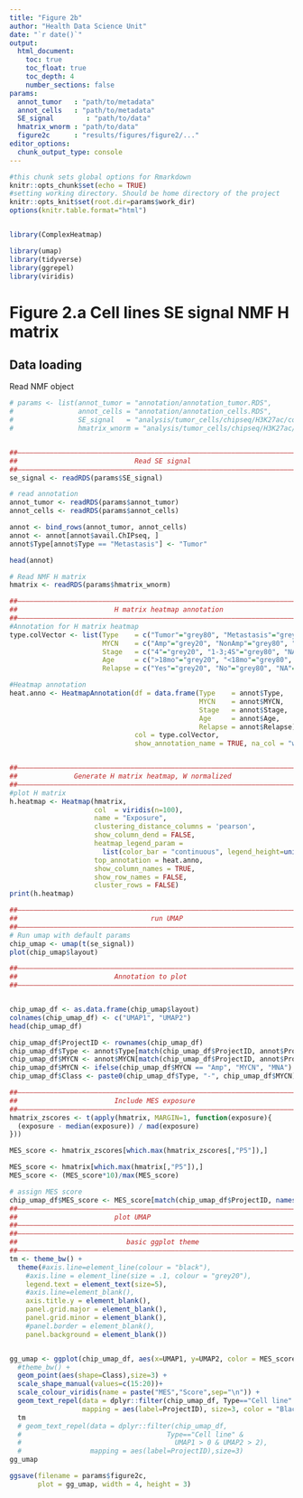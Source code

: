 ```yaml
---
title: "Figure 2b"
author: "Health Data Science Unit"
date: "`r date()`"
output: 
  html_document:
    toc: true
    toc_float: true
    toc_depth: 4
    number_sections: false
params:
  annot_tumor   : "path/to/metadata"
  annot_cells   : "path/to/metadata"
  SE_signal        : "path/to/data"
  hmatrix_wnorm : "path/to/data"
  figure2c      : "results/figures/figure2/..."
editor_options: 
  chunk_output_type: console
---
```



```r
#this chunk sets global options for Rmarkdown
knitr::opts_chunk$set(echo = TRUE)
#setting working directory. Should be home directory of the project
knitr::opts_knit$set(root.dir=params$work_dir)
options(knitr.table.format="html")


library(ComplexHeatmap)

library(umap)
library(tidyverse)
library(ggrepel)
library(viridis)


```

# Figure 2.a Cell lines SE signal NMF H matrix

## Data loading
  
Read NMF object
  
```r

# params <- list(annot_tumor = "annotation/annotation_tumor.RDS",
#                annot_cells = "annotation/annotation_cells.RDS",
#                SE_signal   = "analysis/tumor_cells/chipseq/H3K27ac/consensusSE/tumor_cells_H3K27ac_noH3K4me3_consensusSE_SignalScore.RDS",
#                hmatrix_wnorm = "analysis/tumor_cells/chipseq/H3K27ac/NMF/tumor_cells_consensusSE_K5_Hmatrix_wnorm.RDS")


##––––––––––––––––––––––––––––––––––––––––––––––––––––––––––––––––––––––––––––##
##                             Read SE signal                                 ##
##––––––––––––––––––––––––––––––––––––––––––––––––––––––––––––––––––––––––––––##
se_signal <- readRDS(params$SE_signal)

# read annotation 
annot_tumor <- readRDS(params$annot_tumor)
annot_cells <- readRDS(params$annot_cells)

annot <- bind_rows(annot_tumor, annot_cells)
annot <- annot[annot$avail.ChIPseq, ]
annot$Type[annot$Type == "Metastasis"] <- "Tumor"

head(annot)

# Read NMF H matrix
hmatrix <- readRDS(params$hmatrix_wnorm)

```

```r
##––––––––––––––––––––––––––––––––––––––––––––––––––––––––––––––––––––––––––––##
##                        H matrix heatmap annotation                         ##
##––––––––––––––––––––––––––––––––––––––––––––––––––––––––––––––––––––––––––––##
#Annotation for H matrix heatmap
type.colVector <- list(Type    = c("Tumor"="grey80", "Metastasis"="grey60", "Cell line"="grey20", "NA"="white"),
                       MYCN    = c("Amp"="grey20", "NonAmp"="grey80", "NA"="white"),
                       Stage   = c("4"="grey20", "1-3;4S"="grey80", "NA"="white"),
                       Age     = c(">18mo"="grey20", "<18mo"="grey80", "NA"="white"),
                       Relapse = c("Yes"="grey20", "No"="grey80", "NA"="grey100"))

#Heatmap annotation
heat.anno <- HeatmapAnnotation(df = data.frame(Type    = annot$Type,
                                               MYCN    = annot$MYCN,
                                               Stage   = annot$Stage,
                                               Age     = annot$Age,
                                               Relapse = annot$Relapse),
                               col = type.colVector,
                               show_annotation_name = TRUE, na_col = "white")


##––––––––––––––––––––––––––––––––––––––––––––––––––––––––––––––––––––––––––––##
##              Generate H matrix heatmap, W normalized                       ##
##––––––––––––––––––––––––––––––––––––––––––––––––––––––––––––––––––––––––––––##
#plot H matrix
h.heatmap <- Heatmap(hmatrix,
                     col  = viridis(n=100),
                     name = "Exposure",
                     clustering_distance_columns = 'pearson',
                     show_column_dend = FALSE,
                     heatmap_legend_param = 
                       list(color_bar = "continuous", legend_height=unit(2, "cm")),
                     top_annotation = heat.anno,
                     show_column_names = TRUE,
                     show_row_names = FALSE,
                     cluster_rows = FALSE)
print(h.heatmap)

```


```r


##––––––––––––––––––––––––––––––––––––––––––––––––––––––––––––––––––––––––––––##
##                                 run UMAP                                   ##
##––––––––––––––––––––––––––––––––––––––––––––––––––––––––––––––––––––––––––––##
# Run umap with default params
chip_umap <- umap(t(se_signal))
plot(chip_umap$layout)

##––––––––––––––––––––––––––––––––––––––––––––––––––––––––––––––––––––––––––––##
##                        Annotation to plot                                  ##
##––––––––––––––––––––––––––––––––––––––––––––––––––––––––––––––––––––––––––––##


chip_umap_df <- as.data.frame(chip_umap$layout)
colnames(chip_umap_df) <- c("UMAP1", "UMAP2")
head(chip_umap_df)

chip_umap_df$ProjectID <- rownames(chip_umap_df)
chip_umap_df$Type <- annot$Type[match(chip_umap_df$ProjectID, annot$ProjectID)]
chip_umap_df$MYCN <- annot$MYCN[match(chip_umap_df$ProjectID, annot$ProjectID)]
chip_umap_df$MYCN <- ifelse(chip_umap_df$MYCN == "Amp", "MYCN", "MNA")
chip_umap_df$Class <- paste0(chip_umap_df$Type, "-", chip_umap_df$MYCN)

##––––––––––––––––––––––––––––––––––––––––––––––––––––––––––––––––––––––––––––##
##                        Include MES exposure                                ##
##––––––––––––––––––––––––––––––––––––––––––––––––––––––––––––––––––––––––––––##
hmatrix_zscores <- t(apply(hmatrix, MARGIN=1, function(exposure){
  (exposure - median(exposure)) / mad(exposure)
}))

MES_score <- hmatrix_zscores[which.max(hmatrix_zscores[,"P5"]),]

MES_score <- hmatrix[which.max(hmatrix[,"P5"]),]
MES_score <- (MES_score*10)/max(MES_score)

# assign MES score
chip_umap_df$MES_score <- MES_score[match(chip_umap_df$ProjectID, names(MES_score))]
##––––––––––––––––––––––––––––––––––––––––––––––––––––––––––––––––––––––––––––##
##                        plot UMAP                                           ##
##––––––––––––––––––––––––––––––––––––––––––––––––––––––––––––––––––––––––––––##
##––––––––––––––––––––––––––––––––––––––––––––––––––––––––––––––––––––––––––––##
##                           basic ggplot theme                               ##
##––––––––––––––––––––––––––––––––––––––––––––––––––––––––––––––––––––––––––––##
tm <- theme_bw() +
  theme(#axis.line=element_line(colour = "black"),
    #axis.line = element_line(size = .1, colour = "grey20"),
    legend.text = element_text(size=5),
    #axis.line=element_blank(),
    axis.title.y = element_blank(),
    panel.grid.major = element_blank(),
    panel.grid.minor = element_blank(),
    #panel.border = element_blank(),
    panel.background = element_blank())


gg_umap <- ggplot(chip_umap_df, aes(x=UMAP1, y=UMAP2, color = MES_score)) + 
  #theme_bw() + 
  geom_point(aes(shape=Class),size=3) + 
  scale_shape_manual(values=c(15:20))+ 
  scale_colour_viridis(name = paste("MES","Score",sep="\n")) +
  geom_text_repel(data = dplyr::filter(chip_umap_df, Type=="Cell line" & MES_score > 5), 
                  mapping = aes(label=ProjectID), size=3, color = "Black") +
  tm
  # geom_text_repel(data = dplyr::filter(chip_umap_df, 
  #                                    Type=="Cell line" &
  #                                      UMAP1 > 0 & UMAP2 > 2), 
  #                 mapping = aes(label=ProjectID),size=3)
gg_umap

ggsave(filename = params$figure2c, 
       plot = gg_umap, width = 4, height = 3)


```

